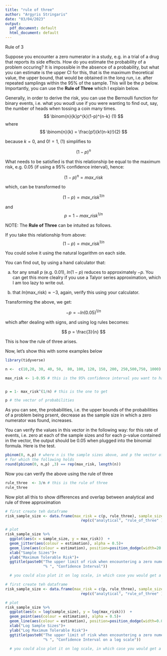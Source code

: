 ```yaml
---
title: "rule of three"
author: "Argyris Stringaris"
date: "03/04/2023"
output:
  pdf_document: default
  html_document: default
---
```

Rule of 3

Suppose you encounter a zero numerator in a study, e.g. in a trial of a drug that reports its side effects.
How do you estimate the probability of a problem occuring? It is impossible in the absence of a probability, but what you can estimate
is the upper CI for this, that is the maximum theoretical value, the upper bound, that would be obtained in the long run, i.e. after repeated samplings within the 95% of the sample. This will be the _p_ below. 
Importantly, you can use the **Rule of Three** which I explain below.


Generally, in order to derive the risk,  you can use the Bernoulli function for binary events, i.e. what you 
woudl use if you were wanting to find out, say, the number of heads when  tossing a coin many times. 
$$
\binom{n}{k}p^{k}(1-p)^{n-k} (1)
$$
where 
$$
\binom{n}{k} = \frac{p!}{k!(n-k)!}(2)
$$ 

because $k = 0$, and $0! = 1$, (1) simplifies to

$$
(1-p)^{n}
$$

What needs to be satisfied is that this relationship be equal to the maximum risk, e.g. 0.05 (if using a 
95% confidence interval), hence: 

$$
(1-p)^{n} = max\_risk
$$

which, can be transformed to 

$$(1-p) = max\_risk^{1/n}
$$

and 
$$
p = 1- max\_risk^{1/n}
$$

NOTE: The **Rule of Three** can be intuited as follows. 

If you take this relationship from above: 
$$
(1-p) = max\_risk^{1/n}
$$

You could solve it using the natural logarithm on each side. 

You can find out, by using a hand calculator that:  

a) for any small $p$ (e.g. 0.01), $ln(1-p)$ reduces to approximately $-p$. You can get this more clealry if you use a Talyor series approximation, which I am too lazy to write out.  

b) that $ln($max\_risk$)\approx -3$, again, verify this using your calculator.  

Transforming the above, we get: 

$$
-p = -ln(0.05)^{1/n}
$$


which after dealing with signs, and using log rules becomes:

$$
p = \frac{3}{n}
$$

This is how the rule of three arises.   

Now, let's show this with some examples below

```r
library(tidyverse)
```



```r

n <-  c(10,20, 30, 40, 50,  80, 100, 120, 150, 200, 250,500,750, 1000) # these are the sample sizes

max_risk <- 1-0.95 # this is the 95% confidence interval you want to have, you could of course use a different one, but then you would not have a rule of three, but a different rule (the ln of say 0.01) would apply


p = 1- max_risk^(1/n) # this is the one to get

p # the vector of probabilities


```

As you can see, the probabilities, i.e. the upper bounds of the probabilities of a problem being prsent, decrease as the sample size in which a zero numerator was found, increases.  

You can verify the values in this vector in the following way: for this rate of events, i.e. zero at each 
of the sample sizes and for each p-value contained in the vector, the output should be 0.05 when 
plugged into the binomial formula. Here is the test.

```r

pbinom(0, n,p) # where n is the sample sizes above, and p the vector of probabilities above.
# for which the following holds
round(pbinom(0, n,p) ,3) == rep(max_risk, length(n))
```

Now you can verify the above using the rule of three
```r
rule_three  <- 3/n # this is the rule of three
rule_three 
```

Now plot all this to show differences and overlap between analytical and rule of three approximation
```r
# first create teh dataframe
risk_sample_size <- data.frame(max_risk = c(p, rule_three), sample_size = c(n, n), estimation = factor(
                                  rep(c("analytical", "rule_of_three" ), each = length(n))))

# plot
risk_sample_size %>% 
  ggplot(aes(x = sample_size, y = max_risk))  +
  geom_jitter(aes(colour = estimation), alpha = 0.5)+
  geom_line(aes(colour = estimation), position=position_dodge(width=20.0))+
  xlab("Sample Sizes")+
  ylab("Maximum Tolerable Risk")+
  ggtitle(paste0("The upper limit of risk when encountering a zero numerator \nfor a ", 100*(1-max_risk), 
                 "% ", "Confidence Interval"))

  # you could also plot it on log scale, in which case you would get a linear relationship
```
```r
# first create teh dataframe
risk_sample_size <- data.frame(max_risk = c(p, rule_three), sample_size = c(n, n), estimation = factor(
                                  rep(c("analytical", "rule_of_three" ), each = length(n))))

# plot
risk_sample_size %>% 
  ggplot(aes(x = log(sample_size), y = log(max_risk)))  +
  geom_point(aes(colour = estimation), alpha = 0.5)+
  geom_line(aes(colour = estimation), position=position_dodge(width=0.00))+
  xlab("Log Sample Sizes")+
  ylab("Log Maximum Tolerable Risk")+
  ggtitle(paste0("The upper limit of risk when encountering a zero numerator \nfor a ", 100*(1-max_risk), 
                 "% ", "Confidence Interval on a log scale"))

  # you could also plot it on log scale, in which case you would get a linear relationship
```
